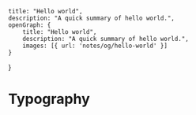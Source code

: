     title: "Hello world",
    description: "A quick summary of hello world.",
    openGraph: {
        title: "Hello world",
        description: "A quick summary of hello world.",
        images: [{ url: 'notes/og/hello-world' }]
    }
}

# Typography